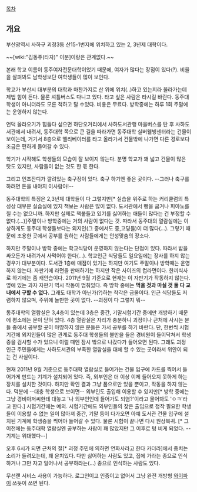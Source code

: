 [[목차]]

== 개요 ==

부산광역시 사하구 괴정3동 산15-1번지에 위치하고 있는 2, 3년제 대학이다. 

~~[wiki:"김동주(타자)" 이분]이랑은 관계없다.~~

본래 학교 이름이 동주여자전문대학이었기 때문에, 여자가 많다는 장점이 있다(?). 비율을 살펴봐도 남학생보단 여학생들이 많이 보인다.

학교가 부산시 대부분의 대학과 마찬가지로 산 위에 위치(..)하고 있는지라 올라가는데 제법 힘이 든다. 물론 셔틀버스도 다니고 있다. 타고 싶은 사람은 타시길 바란다. 동주대 학생이 아니더라도 모른 척하고 탈 수있다. 비용은 무료다. 방학중에는 하루 1회 주말에는 운영하지 않는다.

언덕 올라오기가 힘들다 싶으면 하단오거리에서 사하도서관행 마을버스를 탄 후 사하도서관에서 내려서, 동주대학 쪽으로 큰 길을 따라가면 동주대학 실버웰빙센터라는 건물이 보이는데, 거기서 8층으로 엘리베이터를 타고 올라가서 건물밖에 나가면 다른 경로보다 조금은 편하게 들어갈 수 있다.

학기가 시작해도 학생들의 모습이 잘 보이지 않는다. 분명 학교가 꽤 넓고 건물이 많은 탓도 있지만, 사람들이 없는 것도 한 몫 한다.

그리고 인조잔디가 깔려있는 축구장이 있다. 축구 하기엔 좋은 곳이다. --그러나 축구를 하려면 돈을 내야지 이사람아!--
 
동주대학의 특징은 2,3년제 대학들이 다 그렇지만[* 실습을 위주로 하는 커리큘럼의 특성상 대부분 실습실에 있지 책보는 사람은 많이 없다. 도서관에서 빵을 굽거나 피아노를 칠 수는 없으니까. 하지만 실제로 책붙들고 있기를 싫어하는 애들이 많다는 건 부정할 수 없다.(...)]주말이나 방학중에는 거의 사람이 없다는 것. 따라서 동주대의 열람실에는 이상하게도 동주대 학생들보다는 외지인(그 중에서도 중,고딩들)이 더 많다(...). 그렇기 때문에 조용한 곳에서 공부를 원하는 사람들에게는 안성맞춤의 장소다.

하지만 주말이나 방학 중에는 학교식당이 운영하지 않는다는 단점이 있다. 따라서 밥을 싸오든가 내려가서 사먹어야 한다(...). 학교인근 식당들도 일요일에는 장사를 하지 않는 경우가 대부분이다. 도서관 1층에 매점이 있기는 하지만 여기도 주말이나 방학때는 운영하지 않는다. 자판기에 라면을 판매하기는 하지만 작은 사이즈의 컵라면이다. 한끼식사로 하기에는 좀 캐안습이다. 2011년 9월 기준으로 현재는 이 자판기가 작동하지 않는다. 옆에 있는 과자 자판기 역시 작동이 멈춰있다. 즉 방학 중에는 '''먹을 것과 마실 것 둘 다 교내에서 구할 수 없다.''' 그래도 대학가 아닌가(?)하는 착각은 금물이다. 인근 식당들도 저렴하지 않으며, 주위에 놀만한 곳이 없다. --괴정이 다 그렇지 뭐-- 

동주대학의 열람실은 3,4층이 있는데 3층은 중간, 기말시험기간 중에만 개방하기 때문에 평소에는 문이 닫혀 있다. 4층 열람실은 자리가 충분하니 괴정이나 근처에 사시는 분들 중에서 공부할 곳이 마땅하지 않은 분들은 가서 공부를 하기 바란다. 단, 한번씩 시험기간에 외지인들이 많은 관계로 동주대 학생들의 불만을 들은 경비원이 들이닥쳐서 학생증을 검사할 수가 있으니 이럴 때엔 잠시 밖으로 나갔다가 들어오면 된다. 그래도 괴정 인근 주민들에게는 사하도서관의 부족한 열람실을 대체 할 수 있는 곳이라서 위안이 되는 건 사실이다.

현재 2011년 9월 기준으로 동주대학 열람실로 들어가는 건물 입구에 카드를 찍어서 들어가게 만드는 기계가 설치되어 있다. 즉, 외부인은 더 이상 이제 들어오지 못하게 하는 장치를 설치한 것이다. 하지만 확인 결과 그냥 폼으로만 있을 뿐이고, 작동을 하지 않는다. 덕분에 --대충 학생으로 보이면-- 외부인도 출입해 이용할 수 있지만[* 방학 중에는 그냥 경비아저씨한테 대놓고 '나 외부인인데 들어가도 되염?'이라고 물어봐도 'ㅇㅋ'라고 한다.] 시험기간에는 예외. 시험기간에도 외부인들의 잦은 출입으로 정작 필요한 학생들이 이용할 수 없는 일이 많아져 중간, 기말 등이 다가오면 아예 도서관 건물 입구에 설치된 기계에 학생증을 찍어야 들어갈 수 있다. 물론 시험이 끝나면 다시 원상복귀. [* 그 이전에는 동주대학 열람실엔 공부하는 사람이 꽤 많았지만 그 이후로 텅 비게 되었다. --기계는 위대했다--]

오후 6시가 되면 근처의 절[* 괴정 주민에 의하면 연화사라고 한다 카더라]에서 종치는 소리가 들려오는데, 꽤 운치있다. 다만 싫어하는 사람도 있고, 집에 가라는 종으로 인식하거나 그만 자고 일어나서 공부하라는(...) 종으로 인식하는 사람도 있다.

무선랜 서비스 사용이 가능하다. 로그인이고 인증이고 없어서 그냥 완전 개방형 [[와이파이]] 쓰듯이 쓰면 된다.
